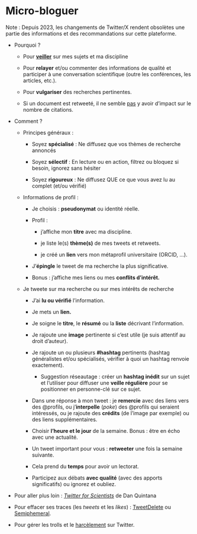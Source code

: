 # Micro-bloguer {#sec-microbloguer}

Note : Depuis 2023, les changements de Twitter/X rendent obsolètes une partie des informations et des recommandations sur cette plateforme.

-   Pourquoi ?

    -   Pour [**veiller**](#sec-alertes) sur mes sujets et ma discipline

    -   Pour **relayer** et/ou commenter des informations de qualité et participer à une conversation scientifique (outre les conférences, les articles, etc.).

    -   Pour **vulgariser** des recherches pertinentes.

    -   Si un document est retweeté, il ne semble [pas](https://doi.org/10.1371/journal.pone.0292201) y avoir d'impact sur le nombre de citations.

-   Comment ?

    -   Principes généraux :

        -   Soyez **spécialisé** : Ne diffusez que vos thèmes de recherche annoncés

        -   Soyez **sélectif** : En lecture ou en action, filtrez ou bloquez si besoin, ignorez sans hésiter

        -   Soyez **rigoureux** : Ne diffusez QUE ce que vous avez lu au complet (et/ou vérifié)

    -   Informations de profil :

        -   Je choisis : **pseudonymat** ou identité réelle.

        -   Profil :

            -   j'affiche mon **titre** avec ma discipline.

            -   je liste le(s) **thème(s)** de mes tweets et retweets.

            -   je créé un **lien** vers mon métaprofil universitaire (ORCID, ...).

        -   J'**épingle** le tweet de ma recherche la plus significative.

        -   Bonus : j'affiche mes liens ou mes **conflits d'intérêt.**

    -   Je tweete sur ma recherche ou sur mes intérêts de recherche

        -   J'ai **lu ou vérifié** l'information.

        -   Je mets un **lien.**

        -   Je soigne le **titre**, le **résumé** ou la **liste** décrivant l'information.

        -   Je rajoute une **image** pertinente si c'est utile (je suis attentif au droit d'auteur).

        -   Je rajoute un ou plusieurs **#hashtag** pertinents (hashtag généralistes et/ou spécialisés, vérifier à quoi un hashtag renvoie exactement).

            -   Suggestion réseautage : créer un **hashtag inédit** sur un sujet et l'utiliser pour diffuser une **veille régulière** pour se positionner en personne-clé sur ce sujet.

        -   Dans une réponse à mon tweet : je **remercie** avec des liens vers des \@profils, ou j'**interpelle** (*poke*) des \@profils qui seraient intéressés, ou je rajoute des **crédits** (de l'image par exemple) ou des liens supplémentaires.

        -   Choisir **l'heure et le jour** de la semaine. Bonus : être en écho avec une actualité.

        -   Un tweet important pour vous : **retweeter** une fois la semaine suivante.

        -   Cela prend du **temps** pour avoir un lectorat.

        -   Participez aux débats **avec qualité** (avec des apports significatifs) ou ignorez et oubliez.

-   Pour aller plus loin : [*Twitter for Scientists*](https://t4scientists.com/) de Dan Quintana

-   Pour effacer ses traces (les *tweets* et les *likes*) : [TweetDelete](https://tweetdelete.net/) ou [Semiphemeral](https://semiphemeral.com/).

-   Pour gérer les trolls et le [harcèlement](http://prcurtis.com/docs/twitterguide2/) sur Twitter.
